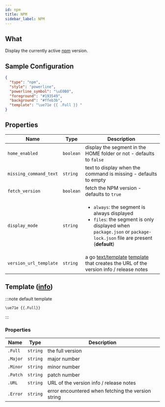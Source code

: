 ```yaml
---
id: npm
title: NPM
sidebar_label: NPM
---
```


## What

Display the currently active [npm][npm-docs] version.

## Sample Configuration

```json
{
  "type": "npm",
  "style": "powerline",
  "powerline_symbol": "\uE0B0",
  "foreground": "#193549",
  "background": "#ffeb3b",
  "template": "\ue71e {{ .Full }} "
}
```

## Properties

| Name                   | Type      | Description                                                                                                                                                            |
| ---------------------- | --------- | ---------------------------------------------------------------------------------------------------------------------------------------------------------------------- |
| `home_enabled`         | `boolean` | display the segment in the HOME folder or not - defaults to `false`                                                                                                    |
| `missing_command_text` | `string`  | text to display when the command is missing - defaults to empty                                                                                                        |
| `fetch_version`        | `boolean` | fetch the NPM version - defaults to `true`                                                                                                                             |
| `display_mode`         | `string`  | <ul><li>`always`: the segment is always displayed</li><li>`files`: the segment is only displayed when `package.json` or `package-lock.json` file are present (**default**)</li></ul> |
| `version_url_template` | `string`  | a go [text/template][go-text-template] [template][templates] that creates the URL of the version info / release notes                                                  |

## Template ([info][templates])

:::note default template

```template
\ue71e {{.Full}}
```

:::

### Properties

| Name     | Type     | Description                                        |
| -------- | -------- | -------------------------------------------------- |
| `.Full`  | `string` | the full version                                   |
| `.Major` | `string` | major number                                       |
| `.Minor` | `string` | minor number                                       |
| `.Patch` | `string` | patch number                                       |
| `.URL`   | `string` | URL of the version info / release notes            |
| `.Error` | `string` | error encountered when fetching the version string |

[go-text-template]: https://golang.org/pkg/text/template/
[templates]: /docs/configuration/templates
[npm-docs]: https://docs.npmjs.com/about-npm
